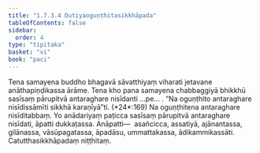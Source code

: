 ```yaml
---
title: "1.7.3.4 Dutiyaoguṇṭhitasikkhāpada"
tableOfContents: false
sidebar:
  order: 4
type: "tipitaka"
basket: "vi"
book: "paci"
---
```



<DynamicBreadcrumb />

<Division number="599" book="paci" e="ch" v="2" p="248">

<Paragraph number="1800" book="paci">
Tena samayena buddho bhagavā sāvatthiyaṃ viharati jetavane anāthapiṇḍikassa ārāme. Tena kho pana samayena chabbaggiyā bhikkhū sasīsaṃ pārupitvā antaraghare nisīdanti …pe… .
</Paragraph>

<Paragraph number="1801" book="paci">
<Emphasis>“Na oguṇṭhito antaraghare nisīdissāmīti sikkhā karaṇīyā”</Emphasis>ti. (*24*:<Emphasis>169</Emphasis>)
</Paragraph>

<Paragraph number="1802" book="paci">
Na oguṇṭhitena antaraghare nisīditabbaṃ. Yo anādariyaṃ paṭicca sasīsaṃ pārupitvā antaraghare nisīdati, āpatti dukkaṭassa.
</Paragraph>

<Paragraph number="1803" book="paci">
Anāpatti—  asañcicca, assatiyā, ajānantassa, gilānassa, vāsūpagatassa, āpadāsu, ummattakassa, ādikammikassāti.

</Paragraph>
</Division>

<Paragraph number="1804" type="center" book="paci">
Catutthasikkhāpadaṃ niṭṭhitaṃ.
</Paragraph>